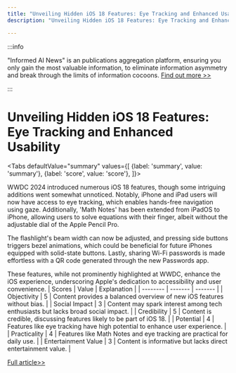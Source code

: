 ```yaml
---
title: "Unveiling Hidden iOS 18 Features: Eye Tracking and Enhanced Usability"
description: "Unveiling Hidden iOS 18 Features: Eye Tracking and Enhanced Usability"

---
```



:::info

"Informed AI News" is an publications aggregation platform, ensuring you only gain the most valuable information, to eliminate information asymmetry and break through the limits of information cocoons.  [Find out more >>](/)

:::

# Unveiling Hidden iOS 18 Features: Eye Tracking and Enhanced Usability


<Tabs
	defaultValue="summary"
	values={[
	{label: 'summary', value: 'summary'},
	{label: 'score', value: 'score'},
]}>
<TabItem value="summary">


WWDC 2024 introduced numerous iOS 18 features, though some intriguing additions went somewhat unnoticed. Notably, iPhone and iPad users will now have access to eye tracking, which enables hands-free navigation using gaze. Additionally, 'Math Notes' has been extended from iPadOS to iPhone, allowing users to solve equations with their finger, albeit without the adjustable dial of the Apple Pencil Pro.

The flashlight's beam width can now be adjusted, and pressing side buttons triggers bezel animations, which could be beneficial for future iPhones equipped with solid-state buttons. Lastly, sharing Wi-Fi passwords is made effortless with a QR code generated through the new Passwords app.

These features, while not prominently highlighted at WWDC, enhance the iOS experience, underscoring Apple's dedication to accessibility and user convenience.
</TabItem>
<TabItem value="score">
	| Scores     | Value   | Explanation |
	| -------- | ------- | ------- |
	| Objectivity  | 5    | Content provides a balanced overview of new iOS features without bias.    |
	| Social Impact | 3     | Content may spark interest among tech enthusiasts but lacks broad social impact.    |
	| Credibility    | 5    | Content is credible, discussing features likely to be part of iOS 18.    |
	| Potential    | 4    | Features like eye tracking have high potential to enhance user experience.    |
	| Practicality    | 4    | Features like Math Notes and eye tracking are practical for daily use.    |
	| Entertainment Value    | 3    | Content is informative but lacks direct entertainment value.    |
</TabItem>
</Tabs>

[Full article>>](https://sea.mashable.com/tech/33048/5-wild-new-ios-18-features-not-mentioned-at-wwdc-2024)
